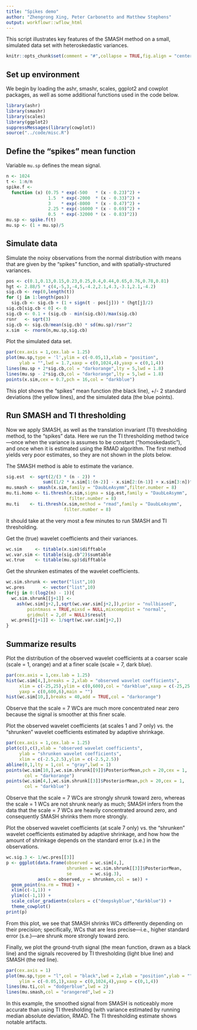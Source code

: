 ```yaml
---
title: "Spikes demo"
author: "Zhengrong Xing, Peter Carbonetto and Matthew Stephens"
output: workflowr::wflow_html
---
```


This script illustrates key features of the SMASH method on a small,
simulated data set with heteroskedastic variances.

```r
knitr::opts_chunk$set(comment = "#",collapse = TRUE,fig.align = "center")
```

Set up environment
------------------

We begin by loading the ashr, smashr, scales, ggplot2 and cowplot
packages, as well as some additional functions used in the code below.

```r
library(ashr)
library(smashr)
library(scales)
library(ggplot2)
suppressMessages(library(cowplot))
source("../code/misc.R")
```

Define the "spikes" mean function
---------------------------------

Variable `mu.sp` defines the mean signal. 

```r
n <- 1024
t <- 1:n/n
spike.f <-
  function (x) (0.75 * exp(-500   * (x - 0.23)^2) +
                1.5  * exp(-2000  * (x - 0.33)^2) +
                3    * exp(-8000  * (x - 0.47)^2) +
                2.25 * exp(-16000 * (x - 0.69)^2) +
                0.5  * exp(-32000 * (x - 0.83)^2))
mu.sp <- spike.f(t)
mu.sp <- (1 + mu.sp)/5
```

Simulate data
-------------

Simulate the noisy observations from the normal distribution with
means that are given by the "spikes" function, and with
spatially-structured variances.

```r
pos <- c(0.1,0.13,0.15,0.23,0.25,0.4,0.44,0.65,0.76,0.78,0.81)
hgt <- 2.88/5 * c(4,-5,3,-4,5,-4.2,2.1,4.3,-3.1,2.1,-4.2)
sig.cb <- rep(0,length(t))
for (j in 1:length(pos)) 
  sig.cb <- sig.cb + (1 + sign(t - pos[j])) * (hgt[j]/2)
sig.cb[sig.cb < 0] <- 0
sig.cb <- 0.1 + (sig.cb - min(sig.cb))/max(sig.cb)
rsnr   <- sqrt(3)
sig.cb <- sig.cb/mean(sig.cb) * sd(mu.sp)/rsnr^2
x.sim  <- rnorm(n,mu.sp,sig.cb)
```

Plot the simulated data set.

```r
par(cex.axis = 1,cex.lab = 1.25)
plot(mu.sp,type = 'l',ylim = c(-0.05,1),xlab = "position",
     ylab = "",lwd = 1.7,xaxp = c(0,1024,4),yaxp = c(0,1,4))
lines(mu.sp + 2*sig.cb,col = "darkorange",lty = 5,lwd = 1.8)
lines(mu.sp - 2*sig.cb,col = "darkorange",lty = 5,lwd = 1.8)
points(x.sim,cex = 0.7,pch = 16,col = "darkblue")
```

This plot shows the "spikes" mean function (the black line),
+/- 2 standard deviations (the yellow lines), and
the simulated data (the blue points).
  
Run SMASH and TI thresholding
-----------------------------

Now we apply SMASH, as well as the translation invariant (TI)
thresholding method, to the "spikes" data. Here we run the TI
thresholding method twice---once when the variance is assumes to be
constant ("homoskedastic"), and once when it is estimated using the
RMAD algorithm. The first method yields very poor estimates, so they
are not shown in the plots below.

The SMASH method is able to estimate the variance.

```r
sig.est  <- sqrt(2/(3 * (n - 2)) *
              sum((1/2 * x.sim[1:(n-2)] - x.sim[2:(n-1)] + x.sim[3:n])^2/2))
mu.smash <- smash(x.sim,family = "DaubLeAsymm",filter.number = 8)
mu.ti.homo <- ti.thresh(x.sim,sigma = sig.est,family = "DaubLeAsymm",
                        filter.number = 8)
mu.ti    <- ti.thresh(x.sim,method = "rmad",family = "DaubLeAsymm",
                      filter.number = 8)
```

It should take at the very most a few minutes to run SMASH and TI
thresholding.

Get the (true) wavelet coefficients and their variances.

```r
wc.sim     <- titable(x.sim)$difftable
wc.var.sim <- titable(sig.cb^2)$sumtable
wc.true    <- titable(mu.sp)$difftable
```

Get the shrunken estimates of the wavelet coefficients.

```r
wc.sim.shrunk <- vector("list",10)
wc.pres       <- vector("list",10)
for(j in 0:(log2(n) - 1)){
  wc.sim.shrunk[[j+1]] <-
    ash(wc.sim[j+2,],sqrt(wc.var.sim[j+2,]),prior = "nullbiased",
        pointmass = TRUE,mixsd = NULL,mixcompdist = "normal",
        gridmult = 2,df = NULL)$result
  wc.pres[[j+1]] <- 1/sqrt(wc.var.sim[j+2,])
}
```

Summarize results
-----------------

Plot the distribution of the observed wavelet coefficients at a
coarser scale (scale = 1, orange) and at a finer scale (scale = 7,
dark blue). 

```r
par(cex.axis = 1,cex.lab = 1.25)
hist(wc.sim[4,],breaks = 2,xlab = "observed wavelet coefficients",
     xlim = c(-25,25),ylim = c(0,600),col = "darkblue",xaxp = c(-25,25,10),
     yaxp = c(0,600,6),main = "")
hist(wc.sim[10,],breaks = 40,add = TRUE,col = "darkorange")
```

Observe that the scale = 7 WCs are much more concentrated near zero
because the signal is smoother at this finer scale.

Plot the observed wavelet coefficients (at scales 1 and 7 only)
vs. the "shrunken" wavelet coefficients estimated by adaptive
shrinkage.

```r
par(cex.axis = 1,cex.lab = 1.25)
plot(c(),c(),xlab = "observed wavelet coefficients",
     ylab = "shrunken wavelet coefficients",
     xlim = c(-2.5,2.5),ylim = c(-2.5,2.5))
abline(0,1,lty = 1,col = "gray",lwd = 1)
points(wc.sim[10,],wc.sim.shrunk[[9]]$PosteriorMean,pch = 20,cex = 1,
       col = "darkorange")
points(wc.sim[4,],wc.sim.shrunk[[3]]$PosteriorMean,pch = 20,cex = 1,
       col = "darkblue")
```

Observe that the scale = 7 WCs are strongly shrunk toward zero,
whereas the scale = 1 WCs are not shrunk nearly as much; SMASH
infers from the data that the scale = 7 WCs are heavily concentrated
around zero, and consequently SMASH shrinks them more strongly.

Plot the observed wavelet coefficients (at scale 7 only) vs. the
"shrunken" wavelet coefficients estimated by adaptive shrinkage, and
how how the amount of shrinkage depends on the standard error (s.e.)
in the observations.

```r
wc.sig.3 <- 1/wc.pres[[3]]
p <- ggplot(data.frame(observed = wc.sim[4,],
                       shrunken = wc.sim.shrunk[[3]]$PosteriorMean,
                       se       = wc.sig.3),
            aes(x = observed,y = shrunken,col = se)) +
  geom_point(na.rm = TRUE) +
  xlim(c(-1,1)) +
  ylim(c(-1,1)) +
  scale_color_gradientn(colors = c("deepskyblue","darkblue")) +
  theme_cowplot()
print(p)
```

From this plot, we see that SMASH shrinks WCs differently
depending on their precision; specifically, WCs that are less
precise---i.e., higher standard error (s.e.)---are shrunk more
strongly toward zero.

Finally, we plot the ground-truth signal (the mean function, drawn as
a black line) and the signals recovered by TI thresholding (light blue
line) and SMASH (the red line). 

```r
par(cex.axis = 1)
plot(mu.sp,type = "l",col = "black",lwd = 2,xlab = "position",ylab = "",
     ylim = c(-0.05,1),xaxp = c(0,1024,4),yaxp = c(0,1,4))
lines(mu.ti,col = "dodgerblue",lwd = 2)
lines(mu.smash,col = "orangered",lwd = 2)
```

In this example, the smoothed signal from SMASH is noticeably more
accurate than using TI thresholding (with variance estimated by
running median absolute deviation, RMAD. The TI thresholding estimate
shows notable artifacts.
